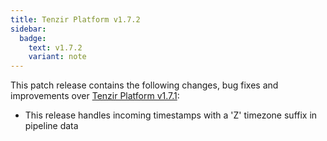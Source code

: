```yaml
---
title: Tenzir Platform v1.7.2
sidebar:
  badge:
    text: v1.7.2
    variant: note
---
```


This patch release contains the following changes, bug fixes and improvements
over [Tenzir Platform
v1.7.1](https://github.com/tenzir/platform/releases/tag/v1.7.1):

* This release handles incoming timestamps with a 'Z' timezone suffix in
  pipeline data
